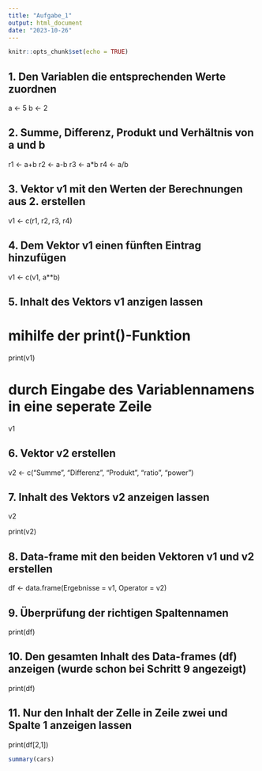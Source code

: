 ```yaml
---
title: "Aufgabe_1"
output: html_document
date: "2023-10-26"
---
```


```r
knitr::opts_chunk$set(echo = TRUE)
```


## 1. Den Variablen die entsprechenden Werte zuordnen

a <- 5
b <- 2

## 2. Summe, Differenz, Produkt und Verhältnis von a und b

r1 <- a+b
r2 <- a-b
r3 <- a*b
r4 <- a/b

## 3. Vektor v1 mit den Werten der Berechnungen aus 2. erstellen

v1 <- c(r1, r2, r3, r4)

## 4. Dem Vektor v1 einen fünften Eintrag hinzufügen

v1 <- c(v1, a**b)

## 5. Inhalt des Vektors v1 anzigen lassen

# mihilfe der print()-Funktion

print(v1)

# durch Eingabe des Variablennamens in eine seperate Zeile

v1

## 6. Vektor v2 erstellen

v2 <- c("Summe", "Differenz", "Produkt", "ratio", "power")

## 7. Inhalt des Vektors v2 anzeigen lassen

v2

print(v2)

## 8. Data-frame mit den beiden Vektoren v1 und v2 erstellen

df <- data.frame(Ergebnisse = v1, Operator = v2)

## 9. Überprüfung der richtigen Spaltennamen

print(df)

## 10. Den gesamten Inhalt des Data-frames (df) anzeigen (wurde schon bei Schritt 9 angezeigt)

print(df)

## 11. Nur den Inhalt der Zelle in Zeile zwei und Spalte 1 anzeigen lassen

print(df[2,1])



```r
summary(cars)
```

